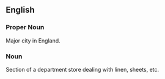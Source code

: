 ==English==
===Proper Noun===
Major city in England.
===Noun===
Section of a department store dealing with linen, sheets, etc.